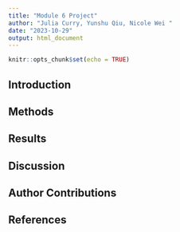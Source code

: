 ```yaml
---
title: "Module 6 Project"
author: "Julia Curry, Yunshu Qiu, Nicole Wei "
date: "2023-10-29"
output: html_document
---
```


```r
knitr::opts_chunk$set(echo = TRUE)
```

## Introduction 

## Methods 

## Results

## Discussion 

## Author Contributions 

## References

